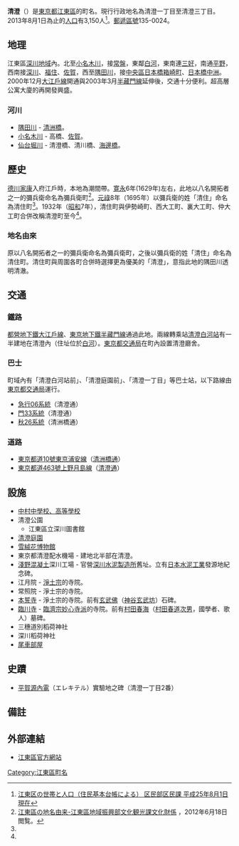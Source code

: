 {{Pathnav|日本|東京都|[[江東區_(東京都)|江東區]]|'''清澄'''|hide=y|frame=1}}
{{Infobox Settlement
|official_name = 清澄
|native_name =
|settlement_type = [[町|町]]
|image_skyline = KiyosumiGarden20111228.jpg
|imagesize = 250px
|image_caption = [[清澄庭園|清澄庭園]]
|image_flag =
|image_seal =
| image_map =
| map_caption =
|subdivision_type = [[國家|國家]]
|subdivision_name = [[File:Flag_of_Japan.svg|border]] [[日本|日本]]
|subdivision_type1 = [[都道府縣|都道府縣]]
|subdivision_name1 = [[File:Flag_of_Tokyo_Prefecture.svg|25px]] [[東京都|東京都]]
|subdivision_type2 = [[東京都區部|特別區]]
|subdivision_name2 = [[File:Flag_of_Koto,_Tokyo.svg|25px]] [[江東區_(東京都)|江東區]]
|subdivision_type3 = [[地域|地域]]
|subdivision_name3 = [[深川區|深川地域]]
|established_title =
|established_date =
|government_type =
|leader_title =
|leader_name =
|area_magnitude =
|area_total_km2 = 0.31
|area_land_km2 =  
|area_urban_km2 =
|area_metro_km2 =
|area_metro_sq_mi =
|population_as_of= 2012年（平成24年）1月1日
|population_footnotes =
|population_total = 3150
|population_urban =
|population_metro =
|population_density_sq_mi =
|population_density_km2 = 10161.29
| timezone = [[日本標準時間|JST]]
| utc_offset = +9
|timezone_DST =
|utc_offset_DST =
|latd=|latm=|lats=|latNS=
|longd=|longm=|longs=|longEW=
|elevation_footnotes=
|elevation_m = 0<!--中村高等学校-->
|elevation_ft =
|postal_code_type = [[郵遞區號|郵遞區號]]
|postal_code = 135-0024　
|area_code = 03
|registration_plate = 足立
|website =
|footnotes =
}}
'''清澄'''（{{jpn|j=清澄|hg=きよすみ|rm=Kiyosumi|f=y}}）是[[東京都|東京都]][[江東區_(東京都)|江東區]]的町名。現行行政地名為清澄一丁目至清澄三丁目。2013年8月1日為止的[[人口|人口]]有3,150人<ref>[http://www.city.koto.lg.jp/profile/koto/5353/15817/file/H25.8.pdf 江東区の世帯と人口（住民基本台帳による） 区民部区民課 平成25年8月1日現在]{{dead link|date=2018年1月 |bot=InternetArchiveBot |fix-attempted=yes }}</ref>。[[郵遞區號|郵遞區號]]135-0024。

== 地理 ==
江東區[[深川區|深川地域]]內。北至[[小名木川|小名木川]]，接[[常盤_(江東區)|常盤]]，東鄰[[白河_(江東區)|白河]]，東南連[[三好_(江東區)|三好]]，南通[[平野_(江東區)|平野]]，西南接[[深川_(江東區)|深川]]、[[福住_(江東區)|福住]]、[[佐賀_(江東區)|佐賀]]，西至[[隅田川|隅田川]]，接[[中央區_(東京都)|中央區]][[日本橋箱崎町|日本橋箱崎町]]、[[日本橋中洲|日本橋中洲]]。2000年12月[[都營地下鐵大江戶線|大江戶線]]開通與2003年3月[[東京地下鐵半藏門線|半藏門線]]延伸後，交通十分便利。超高層公寓大廈的再開發興盛。

=== 河川 ===
* [[隅田川|隅田川]] - [[清洲橋|清洲橋]]。
* [[小名木川|小名木川]] - 高橋、[[萬年橋_(東京都)|佐賀]]。
* [[仙台堀川|仙台堀川]] - 清澄橋、清川橋、[[海邊橋|海邊橋]]。

== 歷史 ==
[[德川家康|德川家康]]入府江戶時，本地為潮間帶。[[寛永|寛永]]6年(1629年)左右，此地以八名開拓者之一的彌兵衛命名為彌兵衛町<ref name="yura">[http://www.city.koto.lg.jp/seikatsu/shogai-gakushu/6378/6379.html 江東區の地名由来-江東區地域振興部文化観光課文化財係] {{webarchive|url=https://web.archive.org/web/20130719163650/http://www.city.koto.lg.jp/seikatsu/shogai-gakushu/6378/6379.html |date=2013-07-19 }}，2012年6月18日閲覧。</ref>。[[元祿|元祿]]8年（1695年）以彌兵衛的姓「清住」命名為清住町<ref name="yura" />。1932年（[[昭和|昭和]]7年），清住町與伊勢崎町、西大工町、裏大工町、仲大工町合併改稱清澄町至今<ref name="yura" />。

=== 地名由來 ===
原以八名開拓者之一的彌兵衛命名為彌兵衛町，之後以彌兵衛的姓「清住」命名為清住町。清住町與周圍各町合併時選擇更為優美的「清澄」，意指此地的隅田川透明清澈。

== 交通 ==
=== 鐵路 ===
[[都營地下鐵大江戶線|都營地下鐵大江戶線]]、[[東京地下鐵半藏門線|東京地下鐵半藏門線]]通過此地。兩線轉乘站[[清澄白河站|清澄白河站]]有一半建地在清澄內（住址位於[[白河_(江東區)|白河]]）。[[東京都交通局|東京都交通局]]在町內設置清澄廳舍。

=== 巴士 ===
町域內有「清澄白河站前」、「清澄庭園前」、「清澄一丁目」等巴士站，以下路線由[[都營巴士|東京都交通局]]運行。
* [[都營巴士江東營業所#急行06系統|急行06系統]]（清澄通）
* [[都營巴士江東營業所#門33系統|門33系統]]（清澄通）
* [[都營巴士臨海支所#秋26系統|秋26系統]]（清洲橋通）

=== 道路 ===
* [[東京都道、千葉縣道10號東京浦安線|東京都道10號東京浦安線]]（[[清洲橋通|清洲橋通]]）
* [[東京都道463號上野月島線|東京都道463號上野月島線]]（[[清澄通|清澄通]]）

== 設施 ==
* [[中村中學校、高等學校|中村中學校、高等學校]]
* 清澄公園
** 江東區立深川圖書館
* [[清澄庭園|清澄庭園]]
* [[雪絨花博物館|雪絨花博物館]]
* 東京都清澄配水機場 - 建地北半部在清澄。
* [[淺野混凝土|淺野混凝土]]深川工場 - 官營[[深川水泥製造所|深川水泥製造所]]舊址。立有[[日本|日本]][[水泥|水泥]][[工業|工業]]發源地紀念碑。
* 江月院 - [[淨土宗|淨土宗]]的寺院。
* 常照院 - 淨土宗的寺院。
* [[本誓寺|本誓寺]] - 淨土宗的寺院。前有[[玄武佛|玄武佛]]（[[神谷玄武坊|神谷玄武坊]]）石碑。
* [[臨川寺|臨川寺]] - [[臨濟宗妙心寺派|臨濟宗妙心寺派]]的寺院。前有[[村田春海|村田春海]]（[[村田春道|村田春道]][[次男|次男]]，國學者、歌人）墓碑。
* 三穗道別稻荷神社
* 深川稻荷神社
* [[尾車部屋|尾車部屋]]

== 史蹟 ==
* [[平賀源內|平賀源內]][[電|電]]（エレキテル）實驗地之碑（清澄一丁目2番）

== 備註 ==
{{reflist}}
 
== 外部連結 ==
* [http://www.city.koto.lg.jp/ 江東區官方網站] {{Wayback|url=http://www.city.koto.lg.jp/ |date=20130723024418 }}

{{江東區的町名}}

{{DEFAULTSORT:Kiyosumi}}
[[Category:江東區町名|Category:江東區町名]]
